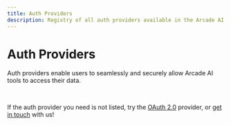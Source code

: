 ```yaml
---
title: Auth Providers
description: Registry of all auth providers available in the Arcade AI ecosystem
---
```


# Auth Providers


Auth providers enable users to seamlessly and securely allow Arcade AI tools to access their data.

<br />

<div className={styles.toolGrid}>
  <ToolCard
    name="Discord"
    image="discord"
    summary="Authorize tools and agents with Discord in a user's context"
    link="/integrations/auth/discord"
    category="Auth"
  />
  <ToolCard
    name="GitHub"
    image="github"
    summary="Authorize tools and agents with GitHub, including private repositories"
    link="/integrations/auth/github"
    category="Auth"
  />
  <ToolCard
    name="Google"
    image="google"
    summary="Authorize tools and agents with Google: Gmail, Calendar, YouTube, Drive, and more"
    link="/integrations/auth/google"
    category="Auth"
  />
  <ToolCard
    name="LinkedIn"
    image="linkedin"
    summary="Authorize tools and agents with LinkedIn"
    link="/integrations/auth/linkedin"
    category="Auth"
  />
  <ToolCard
    name="Microsoft"
    image="msft"
    summary="Authorize tools and agents with Microsoft Graph"
    link="/integrations/auth/microsoft"
    category="Auth"
  />
  <ToolCard
    name="Slack"
    image="slack"
    summary="Authorize tools and agents with Slack"
    link="/integrations/auth/slack"
    category="Auth"
  />
  <ToolCard
    name="Spotify"
    image="spotify"
    summary="Authorize tools and agents with Spotify"
    link="/integrations/auth/spotify"
    category="Auth"
  />
  <ToolCard
    name="X"
    image="twitter"
    summary="Authorize tools and agents with X (Twitter)"
    link="/integrations/auth/x"
    category="Auth"
  />
  <ToolCard
    name="Zoom"
    image="zoom"
    summary="Authorize tools and agents with Zoom"
    link="/integrations/auth/zoom"
    category="Auth"
  />
  <ToolCard
    name="OAuth 2.0"
    image="oauth2"
    summary="Authorize tools and agents with any OAuth 2.0-compatible provider"
    link="/integrations/auth/oauth2"
    category="Auth"
  />
</div>

If the auth provider you need is not listed, try the [OAuth 2.0](/integrations/auth/oauth2) provider, or [get in touch](mailto:contact@arcade-ai.com) with us!
